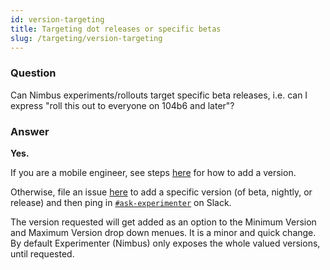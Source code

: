 ```yaml
---
id: version-targeting
title: Targeting dot releases or specific betas
slug: /targeting/version-targeting
---
```


### Question
Can Nimbus experiments/rollouts target specific beta releases, i.e. can I express "roll this out to everyone on 104b6 and later"?

### Answer
**Yes.** 

If you are a mobile engineer, see steps [here](/mobile/mobile-how-to) for how to add a version.

Otherwise, file an issue [here](https://github.com/mozilla/experimenter/issues/new) to add a specific version (of beta, nightly, or release) and then ping in [`#ask-experimenter`](https://mozilla.slack.com/archives/CF94YGE03) on Slack.

The version requested will get added as an option to the Minimum Version and Maximum Version drop down menues. It is a minor and quick change. By default Experimenter (Nimbus) only exposes the whole valued versions, until requested.  

